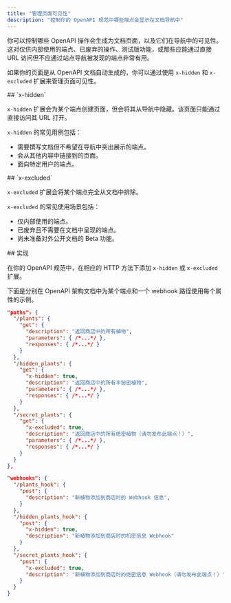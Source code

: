 ```yaml
---
title: "管理页面可见性"
description: "控制你的 OpenAPI 规范中哪些端点会显示在文档导航中"
---
```


你可以控制哪些 OpenAPI 操作会生成为文档页面，以及它们在导航中的可见性。这对仅供内部使用的端点、已废弃的操作、测试版功能，或那些应能通过直接 URL 访问但不应通过站点导航被发现的端点非常有用。

如果你的页面是从 OpenAPI 文档自动生成的，你可以通过使用 `x-hidden` 和 `x-excluded` 扩展来管理页面可见性。



<div id="x-hidden">
  ## `x-hidden`
</div>

`x-hidden` 扩展会为某个端点创建页面，但会将其从导航中隐藏。该页面只能通过直接访问其 URL 打开。

`x-hidden` 的常见用例包括：

- 需要撰写文档但不希望在导航中突出展示的端点。
- 会从其他内容中链接到的页面。
- 面向特定用户的端点。



<div id="x-excluded">
  ## `x-excluded`
</div>

`x-excluded` 扩展会将某个端点完全从文档中排除。

`x-excluded` 的常见使用场景包括：

- 仅内部使用的端点。
- 已废弃且不需要在文档中呈现的端点。
- 尚未准备对外公开文档的 Beta 功能。



<div id="implementation">
  ## 实现
</div>

在你的 OpenAPI 规范中，在相应的 HTTP 方法下添加 `x-hidden` 或 `x-excluded` 扩展。

下面是分别在 OpenAPI 架构文档中为某个端点和一个 webhook 路径使用每个属性的示例。

```json {11, 19}
"paths": {
  "/plants": {
    "get": {
      "description": "返回商店中的所有植物",
      "parameters": { /*...*/ },
      "responses": { /*...*/ }
    }
  },
  "/hidden_plants": {
    "get": {
      "x-hidden": true,
      "description": "返回商店中的所有半秘密植物",
      "parameters": { /*...*/ },
      "responses": { /*...*/ }
    }
  },
  "/secret_plants": {
    "get": {
      "x-excluded": true,
      "description": "返回商店中的所有绝密植物（请勿发布此端点！）",
      "parameters": { /*...*/ },
      "responses": { /*...*/ }
    }
  }
},
```

```json {9, 15}
"webhooks": {
  "/plants_hook": {
    "post": {
      "description": "新植物添加到商店时的 Webhook 信息",
    }
  },
  "/hidden_plants_hook": {
    "post": {
      "x-hidden": true,
      "description": "新植物添加到商店时的机密信息 Webhook"
    }
  },
  "/secret_plants_hook": {
    "post": {
      "x-excluded": true,
      "description": "新植物添加到商店时的绝密信息 Webhook（请勿发布此端点！）"
    }
  }
}
```

